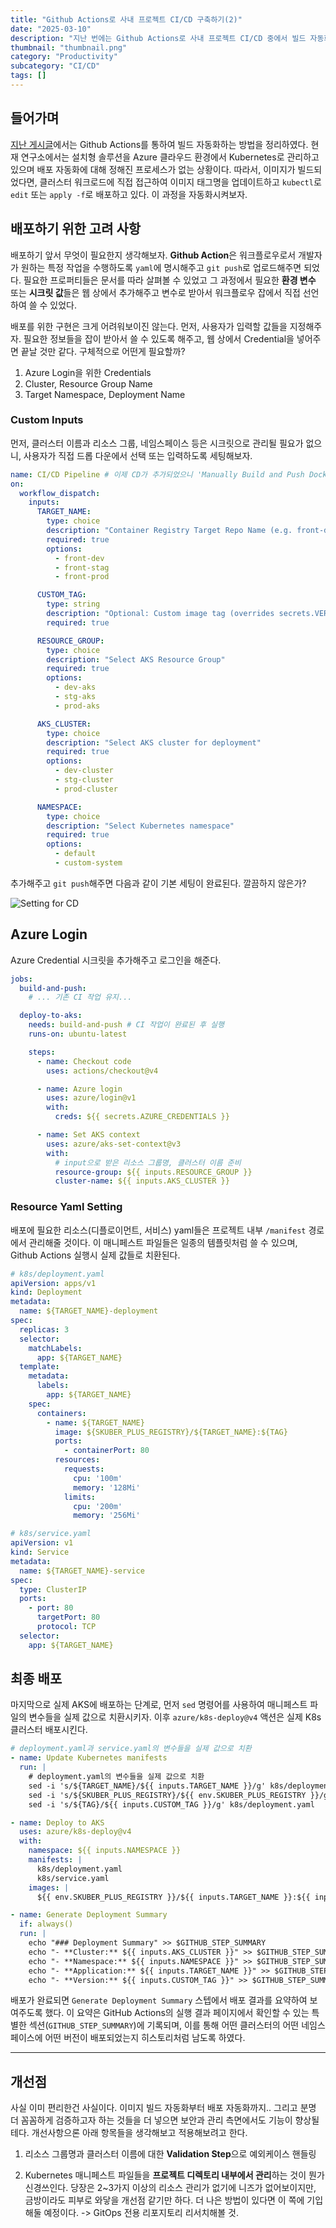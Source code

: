 ```yaml
---
title: "Github Actions로 사내 프로젝트 CI/CD 구축하기(2)"
date: "2025-03-10"
description: "지난 번에는 Github Actions로 사내 프로젝트 CI/CD 중에서 빌드 자동화를 구현해보았다. 이번에는 빌드 자동화로 만들어진 이미지를 배포하는 과정까지 완성해본다."
thumbnail: "thumbnail.png"
category: "Productivity"
subcategory: "CI/CD"
tags: []
---
```


## 들어가며

[지난 게시글](https://www.0biglife.com/posts/github-actions-ci)에서는 Github Actions를 통하여 빌드 자동화하는 방법을 정리하였다. 현재 연구소에서는 설치형 솔루션을 Azure 클라우드 환경에서 Kubernetes로 관리하고 있으며 배포 자동화에 대해 정해진 프로세스가 없는 상황이다. 따라서, 이미지가 빌드되었다면, 클러스터 워크로드에 직접 접근하여 이미지 태그명을 업데이트하고 `kubectl`로 `edit` 또는 `apply -f`로 배포하고 있다. 이 과정을 자동화시켜보자.

## 배포하기 위한 고려 사항

배포하기 앞서 무엇이 필요한지 생각해보자. **Github Action**은 워크플로우로서 개발자가 원하는 특정 작업을 수행하도록 `yaml`에 명시해주고 `git push`로 업로드해주면 되었다. 필요한 프로퍼티들은 문서를 따라 살펴볼 수 있었고 그 과정에서 필요한 **환경 변수** 또는 **시크릿 값**들은 웹 상에서 추가해주고 변수로 받아서 워크플로우 잡에서 직접 선언하여 쓸 수 있었다.

배포를 위한 구현은 크게 어려워보이진 않는다. 먼저, 사용자가 입력할 값들을 지정해주자. 필요한 정보들을 잡이 받아서 쓸 수 있도록 해주고, 웹 상에서 Credential을 넣어주면 끝날 것만 같다. 구체적으로 어떤게 필요할까?

1. Azure Login을 위한 Credentials
2. Cluster, Resource Group Name
3. Target Namespace, Deployment Name

### Custom Inputs

먼저, 클러스터 이름과 리소스 그룹, 네임스페이스 등은 시크릿으로 관리될 필요가 없으니, 사용자가 직접 드롭 다운에서 선택 또는 입력하도록 세팅해보자.

```yaml
name: CI/CD Pipeline # 이제 CD가 추가되었으니 'Manually Build and Push Docker Image'에서 바꿔주자
on:
  workflow_dispatch:
    inputs:
      TARGET_NAME:
        type: choice
        description: "Container Registry Target Repo Name (e.g. front-dev, front-stg)"
        required: true
        options:
          - front-dev
          - front-stag
          - front-prod

      CUSTOM_TAG:
        type: string
        description: "Optional: Custom image tag (overrides secrets.VERSION if provided)"
        required: true

      RESOURCE_GROUP:
        type: choice
        description: "Select AKS Resource Group"
        required: true
        options:
          - dev-aks
          - stg-aks
          - prod-aks

      AKS_CLUSTER:
        type: choice
        description: "Select AKS cluster for deployment"
        required: true
        options:
          - dev-cluster
          - stg-cluster
          - prod-cluster

      NAMESPACE:
        type: choice
        description: "Select Kubernetes namespace"
        required: true
        options:
          - default
          - custom-system
```

추가해주고 `git push`해주면 다음과 같이 기본 세팅이 완료된다. 깔끔하지 않은가?

![Setting for CD](1.png)

## Azure Login

Azure Credential 시크릿을 추가해주고 로그인을 해준다.

```yaml
jobs:
  build-and-push:
    # ... 기존 CI 작업 유지...

  deploy-to-aks:
    needs: build-and-push # CI 작업이 완료된 후 실행
    runs-on: ubuntu-latest

    steps:
      - name: Checkout code
        uses: actions/checkout@v4

      - name: Azure login
        uses: azure/login@v1
        with:
          creds: ${{ secrets.AZURE_CREDENTIALS }}

      - name: Set AKS context
        uses: azure/aks-set-context@v3
        with:
          # input으로 받은 리소스 그룹명, 클러스터 이름 준비
          resource-group: ${{ inputs.RESOURCE_GROUP }}
          cluster-name: ${{ inputs.AKS_CLUSTER }}
```

### Resource Yaml Setting

배포에 필요한 리소스(디플로이먼트, 서비스) yaml들은 프로젝트 내부 `/manifest` 경로에서 관리해줄 것이다. 이 매니페스트 파일들은 일종의 템플릿처럼 쓸 수 있으며, Github Actions 실행시 실제 값들로 치환된다.

```yaml
# k8s/deployment.yaml
apiVersion: apps/v1
kind: Deployment
metadata:
  name: ${TARGET_NAME}-deployment
spec:
  replicas: 3
  selector:
    matchLabels:
      app: ${TARGET_NAME}
  template:
    metadata:
      labels:
        app: ${TARGET_NAME}
    spec:
      containers:
        - name: ${TARGET_NAME}
          image: ${SKUBER_PLUS_REGISTRY}/${TARGET_NAME}:${TAG}
          ports:
            - containerPort: 80
          resources:
            requests:
              cpu: '100m'
              memory: '128Mi'
            limits:
              cpu: '200m'
              memory: '256Mi'

# k8s/service.yaml
apiVersion: v1
kind: Service
metadata:
  name: ${TARGET_NAME}-service
spec:
  type: ClusterIP
  ports:
    - port: 80
      targetPort: 80
      protocol: TCP
  selector:
    app: ${TARGET_NAME}
```

## 최종 배포

마지막으로 실제 AKS에 배포하는 단계로, 먼저 `sed` 명령어를 사용하여 매니페스트 파일의 변수들을 실제 값으로 치환시키자. 이후 `azure/k8s-deploy@v4` 액션은 실제 K8s 클러스터 배포시킨다.

```yaml
# deployment.yaml과 service.yaml의 변수들을 실제 값으로 치환
- name: Update Kubernetes manifests
  run: |
    # deployment.yaml의 변수들을 실제 값으로 치환
    sed -i 's/${TARGET_NAME}/${{ inputs.TARGET_NAME }}/g' k8s/deployment.yaml k8s/service.yaml
    sed -i 's/${SKUBER_PLUS_REGISTRY}/${{ env.SKUBER_PLUS_REGISTRY }}/g' k8s/deployment.yaml
    sed -i 's/${TAG}/${{ inputs.CUSTOM_TAG }}/g' k8s/deployment.yaml

- name: Deploy to AKS
  uses: azure/k8s-deploy@v4
  with:
    namespace: ${{ inputs.NAMESPACE }}
    manifests: |
      k8s/deployment.yaml
      k8s/service.yaml
    images: |
      ${{ env.SKUBER_PLUS_REGISTRY }}/${{ inputs.TARGET_NAME }}:${{ inputs.CUSTOM_TAG }}

- name: Generate Deployment Summary
  if: always()
  run: |
    echo "### Deployment Summary" >> $GITHUB_STEP_SUMMARY
    echo "- **Cluster:** ${{ inputs.AKS_CLUSTER }}" >> $GITHUB_STEP_SUMMARY
    echo "- **Namespace:** ${{ inputs.NAMESPACE }}" >> $GITHUB_STEP_SUMMARY
    echo "- **Application:** ${{ inputs.TARGET_NAME }}" >> $GITHUB_STEP_SUMMARY
    echo "- **Version:** ${{ inputs.CUSTOM_TAG }}" >> $GITHUB_STEP_SUMMARY
```

배포가 완료되면 `Generate Deployment Summary` 스텝에서 배포 결과를 요약하여 보여주도록 했다. 이 요약은 GitHub Actions의 실행 결과 페이지에서 확인할 수 있는 특별한 섹션(`GITHUB_STEP_SUMMARY`)에 기록되며, 이를 통해 어떤 클러스터의 어떤 네임스페이스에 어떤 버전이 배포되었는지 히스토리처럼 남도록 하였다.

---

## 개선점

사실 이미 편리한건 사실이다. 이미지 빌드 자동화부터 배포 자동화까지.. 그리고 분명 더 꼼꼼하게 검증하고자 하는 것들을 더 넣으면 보안과 관리 측면에서도 기능이 향상될테다. 개선사항으론 아래 항목들을 생각해보고 적용해보려고 한다.

1. 리소스 그룹명과 클러스터 이름에 대한 **Validation Step**으로 예외케이스 핸들링

2. Kubernetes 매니페스트 파일들을 **프로젝트 디렉토리 내부에서 관리**하는 것이 뭔가 신경쓰인다. 당장은 2~3가지 이상의 리소스 관리가 없기에 니즈가 없어보이지만, 금방이라도 피부로 와닿을 개선점 같기만 하다. 더 나은 방법이 있다면 이 쪽에 기입해둘 예정이다. -> GitOps 전용 리포지토리 리서치해볼 것.
